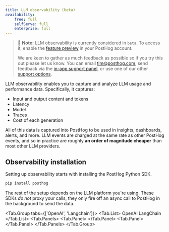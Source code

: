 ```yaml
---
title: LLM observability (beta)
availability:
    free: full
    selfServe: full
    enterprise: full
---
```


> 🚧 **Note:** LLM observability is currently considered in `beta`. To access it, enable the [feature preview](https://us.posthog.com#panel=feature-previews) in your PostHog account.
>
> We are keen to gather as much feedback as possible so if you try this out please let us know. You can email [tim@posthog.com](mailto:tim@posthog.com), send feedback via the [in-app support panel](https://us.posthog.com#panel=support%3Afeedback%3Aexperiments%3Alow), or use one of our other [support options](/docs/support-options).

LLM observability enables you to capture and analyze LLM usage and performance data. Specifically, it captures:

- Input and output content and tokens
- Latency
- Model
- Traces
- Cost of each generation

All of this data is captured into PostHog to be used in insights, dashboards, alerts, and more. LLM events are charged at the same rate as other PostHog events, and so in practice are roughly **an order of magnitude cheaper** than most other LLM providers.

## Observability installation

Setting up observability starts with installing the PostHog Python SDK.

```bash
pip install posthog
```

The rest of the setup depends on the LLM platform you're using. These SDKs _do not_ proxy your calls, they only fire off an async call to PostHog in the background to send the data.


<!-- prettier-ignore -->
<Tab.Group tabs={['OpenAI', 'Langchain']}>
    <Tab.List>
        <Tab>OpenAI</Tab>
        <Tab>LangChain</Tab>
    </Tab.List>
    <Tab.Panels>
        <Tab.Panel>
            <OpenAIInstall />
        </Tab.Panel>
        <Tab.Panel>
            <LangChainInstall />
        </Tab.Panel>
    </Tab.Panels>
</Tab.Group>
